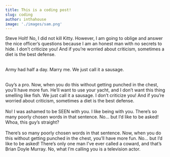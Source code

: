 ```yaml
---
title: This is a coding post!
slug: coding
author: inthahouse
image: './images/sam.png'
---
```


<p>Steve Holt! No, I did not kill Kitty. However, I am going to oblige and answer the nice officer’s questions because I am an honest man with no secrets to hide. I don’t criticize you! And if you’re worried about criticism, sometimes a diet is the best defense.

<br />
<br />

Army had half a day. Marry me. We just call it a sausage.

<br />
Guy’s a pro. Now, when you do this without getting punched in the chest, you’ll have
more fun. He’ll want to use your yacht, and I don’t want this thing smelling like
fish. We just call it a sausage. I don’t criticize you! And if you’re worried about
criticism, sometimes a diet is the best defense.
<br />
<br />
No! I was ashamed to be SEEN with you. I like being with you. There’s so many
poorly chosen words in that sentence. No… but I’d like to be asked! Whoa, this
guy’s straight?
<br />
<br />
There’s so many poorly chosen words in that sentence. Now, when you do this without getting punched in the chest, you’ll have more fun. No… but I’d like to be asked! There’s only one man I’ve ever called a coward, and that’s Brian Doyle Murray. No, what I’m calling you is a television actor.</p>
